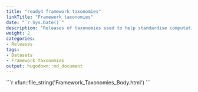 ```yaml
---
title: "ready4 framework taxonomies"
linkTitle: "Framework taxonomies"
date: "`r Sys.Date()`"
description: "Releases of taxonomies used to help standardise computational models developed with the ready4 framework."
weight: 2
categories: 
- Releases
tags: 
- Datasets
- Framework taxonomies
output: hugodown::md_document
---
```


````{=html}
```r
xfun::file_string('Framework_Taxonomies_Body.html')
```
````

